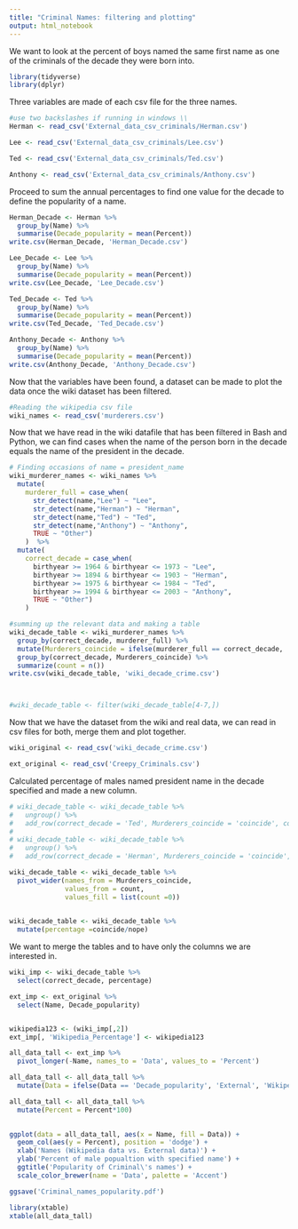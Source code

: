 ```yaml
---
title: "Criminal Names: filtering and plotting"
output: html_notebook
---
```


We want to look at the percent of boys named the same first name as one of the criminals of the decade they were born into.

```r
library(tidyverse)
library(dplyr)
```

Three variables are made of each csv file for the three names.

```r

#use two backslashes if running in windows \\
Herman <- read_csv('External_data_csv_criminals/Herman.csv')

Lee <- read_csv('External_data_csv_criminals/Lee.csv')

Ted <- read_csv('External_data_csv_criminals/Ted.csv')

Anthony <- read_csv('External_data_csv_criminals/Anthony.csv')
```

Proceed to sum the annual percentages to find one value for the decade to define the popularity of a name.

```r
Herman_Decade <- Herman %>%
  group_by(Name) %>%
  summarise(Decade_popularity = mean(Percent))
write.csv(Herman_Decade, 'Herman_Decade.csv')

Lee_Decade <- Lee %>%
  group_by(Name) %>%
  summarise(Decade_popularity = mean(Percent))
write.csv(Lee_Decade, 'Lee_Decade.csv')

Ted_Decade <- Ted %>%
  group_by(Name) %>%
  summarise(Decade_popularity = mean(Percent))
write.csv(Ted_Decade, 'Ted_Decade.csv')

Anthony_Decade <- Anthony %>%
  group_by(Name) %>%
  summarise(Decade_popularity = mean(Percent))
write.csv(Anthony_Decade, 'Anthony_Decade.csv')
```

Now that the variables have been found, a dataset can be made to plot the data once the wiki dataset has been filtered.


```r
#Reading the wikipedia csv file
wiki_names <- read_csv('murderers.csv') 
```

Now that we have read in the wiki datafile that has been filtered in Bash and Python, we can find cases when the name of the person born in the decade equals the name of the president in the decade.

```r
# Finding occasions of name = president_name
wiki_murderer_names <- wiki_names %>%
  mutate(
    murderer_full = case_when(
      str_detect(name,"Lee") ~ "Lee",
      str_detect(name,"Herman") ~ "Herman",
      str_detect(name,"Ted") ~ "Ted",
      str_detect(name,"Anthony") ~ "Anthony",
      TRUE ~ "Other")
    )  %>%
  mutate(
    correct_decade = case_when(
      birthyear >= 1964 & birthyear <= 1973 ~ "Lee",
      birthyear >= 1894 & birthyear <= 1903 ~ "Herman",
      birthyear >= 1975 & birthyear <= 1984 ~ "Ted",
      birthyear >= 1994 & birthyear <= 2003 ~ "Anthony",
      TRUE ~ "Other")
    )

```

```r
#summing up the relevant data and making a table
wiki_decade_table <- wiki_murderer_names %>%
  group_by(correct_decade, murderer_full) %>%
  mutate(Murderers_coincide = ifelse(murderer_full == correct_decade, 'coincide', 'nope')) %>%
  group_by(correct_decade, Murderers_coincide) %>%
  summarize(count = n())
write.csv(wiki_decade_table, 'wiki_decade_crime.csv')



#wiki_decade_table <- filter(wiki_decade_table[4-7,])
```

Now that we have the dataset from the wiki and real data, we can read in csv files for both, merge them and plot together.

```r
wiki_original <- read_csv('wiki_decade_crime.csv')

ext_original <- read_csv('Creepy_Criminals.csv')
```

Calculated percentage of males named president name in the decade specified and made a new column.

```r
# wiki_decade_table <- wiki_decade_table %>%
#   ungroup() %>%
#   add_row(correct_decade = 'Ted', Murderers_coincide = 'coincide', count = 0)
# 
# wiki_decade_table <- wiki_decade_table %>%
#   ungroup() %>%
#   add_row(correct_decade = 'Herman', Murderers_coincide = 'coincide', count = 0)

wiki_decade_table <- wiki_decade_table %>%
  pivot_wider(names_from = Murderers_coincide, 
              values_from = count, 
              values_fill = list(count =0))
  

wiki_decade_table <- wiki_decade_table %>%
  mutate(percentage =coincide/nope)
```

We want to merge the tables and to have only the columns we are interested in.

```r
wiki_imp <- wiki_decade_table %>%
  select(correct_decade, percentage)

ext_imp <- ext_original %>%
  select(Name, Decade_popularity)


wikipedia123 <- (wiki_imp[,2])
ext_imp[, 'Wikipedia_Percentage'] <- wikipedia123

```

```r
all_data_tall <- ext_imp %>%
  pivot_longer(-Name, names_to = 'Data', values_to = 'Percent')

all_data_tall <- all_data_tall %>%
  mutate(Data = ifelse(Data == 'Decade_popularity', 'External', 'Wikipedia'))

all_data_tall <- all_data_tall %>%
  mutate(Percent = Percent*100)
    
```

```r
ggplot(data = all_data_tall, aes(x = Name, fill = Data)) +
  geom_col(aes(y = Percent), position = 'dodge') +
  xlab('Names (Wikipedia data vs. External data)') +
  ylab('Percent of male popualtion with specified name') +
  ggtitle('Popularity of Criminal\'s names') +
  scale_color_brewer(name = 'Data', palette = 'Accent')

ggsave('Criminal_names_popularity.pdf')
```

```r
library(xtable)
xtable(all_data_tall)
```